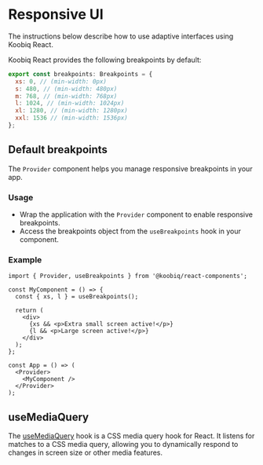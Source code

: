 
<Meta title="Responsive UI" />

# Responsive UI

The instructions below describe how to use adaptive interfaces using Koobiq React.

Koobiq React provides the following breakpoints by default:

```js
export const breakpoints: Breakpoints = {
  xs: 0, // (min-width: 0px)
  s: 480, // (min-width: 480px)
  m: 768, // (min-width: 768px)
  l: 1024, // (min-width: 1024px)
  xl: 1280, // (min-width: 1280px)
  xxl: 1536 // (min-width: 1536px)
};
```

## Default breakpoints

The `Provider` component helps you manage responsive breakpoints in your app.

### Usage

- Wrap the application with the `Provider` component to enable responsive breakpoints.
- Access the breakpoints object from the `useBreakpoints` hook in your component.

### Example

```tsx
import { Provider, useBreakpoints } from '@koobiq/react-components';

const MyComponent = () => {
  const { xs, l } = useBreakpoints();

  return (
    <div>
      {xs && <p>Extra small screen active!</p>}
      {l && <p>Large screen active!</p>}
    </div>
  );
};

const App = () => (
  <Provider>
    <MyComponent />
  </Provider>
);
```

## useMediaQuery

The [useMediaQuery](?path=/docs/hooks-usemediaquery--docs) hook is a CSS media query hook for React. It listens for matches to a CSS media query,
allowing you to dynamically respond to changes in screen size or other media features.
